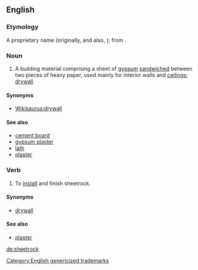 {{also|Sheetrock|sheet rock}}
==English==

===Etymology===
A proprietary name (originally, and also, {{m|en|Sheetrock}}); from {{compound|sheet|rock|lang=en}}.

[[Category:English genericized trademarks]]

===Noun===
{{en-noun|-}}

# {{lb|en|uncountable}} A building material comprising a sheet of [[gypsum]] [[sandwiched]] between two pieces of heavy paper, used mainly for interior walls and [[ceiling]]s; [[drywall]]

====Synonyms====
* [[Wikisaurus:drywall]]

====See also====
* [[cement board]]
* [[gypsum plaster]]
* [[lath]]
* [[plaster]]

===Verb===
{{en-verb}}

# To [[install]] and finish sheetrock.

====Synonyms====
* [[drywall]]

====See also====
* [[plaster]]

[[de:sheetrock]]
